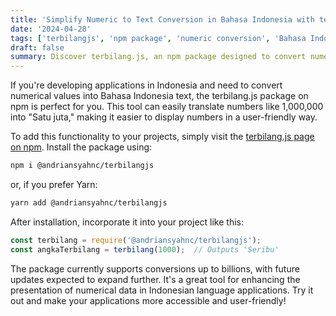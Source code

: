 ```yaml
---
title: 'Simplify Numeric to Text Conversion in Bahasa Indonesia with terbilang.js'
date: '2024-04-28'
tags: ['terbilangjs', 'npm package', 'numeric conversion', 'Bahasa Indonesia', 'software development', 'localization', 'number to text', 'programming', 'javascript', 'node.js']
draft: false
summary: Discover terbilang.js, an npm package designed to convert numerical values into their Bahasa Indonesia word equivalents effortlessly. Ideal for applications requiring number-to-text transformations, this tool supports conversions up to the billions, with further updates planned. Simply install it using npm or Yarn, and improve the readability and user-friendliness of your application by integrating terbilang.js to display numbers like 1,000,000 as "Satu juta."
---
```


If you're developing applications in Indonesia and need to convert numerical values into Bahasa Indonesia text, the terbilang.js package on npm is perfect for you. This tool can easily translate numbers like 1,000,000 into "Satu juta," making it easier to display numbers in a user-friendly way.

To add this functionality to your projects, simply visit the [terbilang.js page on npm](https://www.npmjs.com/package/@andriansyahnc/terbilangjs). Install the package using:

```bash
npm i @andriansyahnc/terbilangjs
```
or, if you prefer Yarn:

```bash
yarn add @andriansyahnc/terbilangjs
```
After installation, incorporate it into your project like this:

```javascript
const terbilang = require('@andriansyahnc/terbilangjs');
const angkaTerbilang = terbilang(1000);  // Outputs 'Seribu'
```
The package currently supports conversions up to billions, with future updates expected to expand further. It's a great tool for enhancing the presentation of numerical data in Indonesian language applications. Try it out and make your applications more accessible and user-friendly!